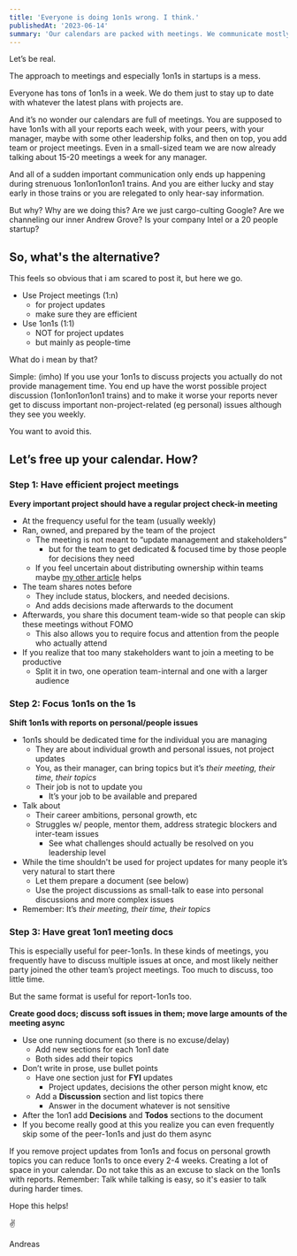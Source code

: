 ```yaml
---
title: 'Everyone is doing 1on1s wrong. I think.'
publishedAt: '2023-06-14'
summary: 'Our calendars are packed with meetings. We communicate mostly in 1on1on1on1 trains. Nobody is happy. Nothing gets done. Can we fix this?'
---
```


Let’s be real.

The approach to meetings and especially 1on1s in startups is a mess.

Everyone has tons of 1on1s in a week. We do them just to stay up to date with whatever the latest plans with projects are.

And it’s no wonder our calendars are full of meetings. You are supposed to have 1on1s with all your reports each week, with your peers, with your manager, maybe with some other leadership folks, and then on top, you add team or project meetings. Even in a small-sized team we are now already talking about 15-20 meetings a week for any manager.

And all of a sudden important communication only ends up happening during strenuous 1on1on1on1on1 trains. And you are either lucky and stay early in those trains or you are relegated to only hear-say information.

But why? Why are we doing this? Are we just cargo-culting Google? Are we channeling our inner Andrew Grove? Is your company Intel or a 20 people startup?

## So, what's the alternative?

This feels so obvious that i am scared to post it, but here we go. 

- Use Project meetings (1:n)
    - for project updates
    - make sure they are efficient
- Use 1on1s (1:1)
    - NOT for project updates
    - but mainly as people-time

What do i mean by that? 

Simple: (imho) If you use your 1on1s to discuss projects you actually do not provide management time. You end up have the worst possible project discussion (1on1on1on1on1 trains) and to make it worse your reports never get to discuss important non-project-related (eg personal) issues although they see you weekly.  

You want to avoid this. 

## Let’s free up your calendar. How?

### Step 1: Have efficient project meetings

**Every important project should have a regular project check-in meeting**

- At the frequency useful for the team (usually weekly)
- Ran, owned, and prepared by the team of the project
    - The meeting is not meant to “update management and stakeholders”
        - but for the team to get dedicated & focused time by those people for decisions they need
    - If you feel uncertain about distributing ownership within teams maybe [my other article](https://klinger.io/posts/managing-people-%F0%9F%A4%AF) helps
- The team shares notes before 
    - They include status, blockers, and needed decisions.
    - And adds decisions made afterwards to the document
- Afterwards, you share this document team-wide so that people can skip these meetings without FOMO
    - This also allows you to require focus and attention from the people who actually attend
- If you realize that too many stakeholders want to join a meeting to be productive
    - Split it in two, one operation team-internal and one with a larger audience

### Step 2: Focus 1on1s on the 1s

**Shift 1on1s with reports on personal/people issues**

- 1on1s should be dedicated time for the individual you are managing
    - They are about individual growth and personal issues, not project updates
    - You, as their manager, can bring topics but it’s *their meeting, their time, their topics*
    - Their job is not to update you
        - It’s your job to be available and prepared
- Talk about
    - Their career ambitions, personal growth, etc
    - Struggles w/ people, mentor them, address strategic blockers and inter-team issues
       - See what challenges should actually be resolved on you leadership level 
- While the time shouldn't be used for project updates for many people it’s very natural to start there
    - Let them prepare a document (see below)
    - Use the project discussions as small-talk to ease into personal discussions and more complex issues
- Remember: It’s *their meeting, their time, their topics*

### Step 3: Have great 1on1 meeting docs

This is especially useful for peer-1on1s. In these kinds of meetings, you frequently have to discuss multiple issues at once, and most likely neither party joined the other team’s project meetings. Too much to discuss, too little time. 

But the same format is useful for report-1on1s too.

**Create good docs; discuss soft issues in them; move large amounts of the meeting async**

- Use one running document (so there is no excuse/delay)
    - Add new sections for each 1on1 date
    - Both sides add their topics
- Don’t write in prose, use bullet points
    - Have one section just for **FYI** updates
        - Project updates, decisions the other person might know, etc
    - Add a **Discussion** section and list topics there
        - Answer in the document whatever is not sensitive
- After the 1on1 add **Decisions** and **Todos** sections to the document
- If you become really good at this you realize you can even frequently skip some of the peer-1on1s and just do them async

If you remove project updates from 1on1s and focus on personal growth topics you can reduce 1on1s to once every 2-4 weeks. Creating a lot of space in your calendar. Do not take this as an excuse to slack on the 1on1s with reports. Remember: Talk while talking is easy, so it's easier to talk during harder times.

Hope this helps!

✌️

Andreas
